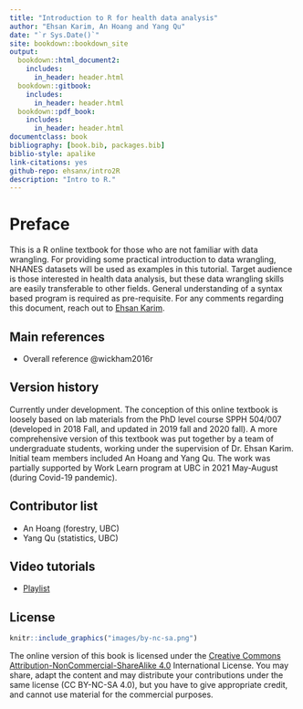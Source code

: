 ```yaml
--- 
title: "Introduction to R for health data analysis"
author: "Ehsan Karim, An Hoang and Yang Qu"
date: "`r Sys.Date()`"
site: bookdown::bookdown_site
output:
  bookdown::html_document2:
    includes:
      in_header: header.html
  bookdown::gitbook:
    includes:
      in_header: header.html
  bookdown::pdf_book:
    includes:
      in_header: header.html
documentclass: book
bibliography: [book.bib, packages.bib]
biblio-style: apalike
link-citations: yes
github-repo: ehsanx/intro2R
description: "Intro to R."
---
```


# Preface {-}

This is a R online textbook for those who are not familiar with data wrangling. For providing some practical introduction to data wrangling, NHANES datasets will be used as examples in this tutorial. Target audience is those interested in health data analysis, but these data wrangling skills are easily transferable to other fields. General understanding of a syntax based program is required as pre-requisite. For any comments regarding this document, reach out to [Ehsan Karim](http://ehsank.com/).

## Main references {-}

- Overall reference @wickham2016r

## Version history {-}

Currently under development. The conception of this online textbook is loosely based on lab materials from the PhD level course SPPH 504/007 (developed in 2018 Fall, and updated in 2019 fall and 2020 fall). A more comprehensive version of this textbook was put together by a team of undergraduate students, working under the supervision of Dr. Ehsan Karim. Initial team members included An Hoang and Yang Qu. The work was partially supported by Work Learn program at UBC in 2021 May-August (during Covid-19 pandemic). 

## Contributor list {-}

- An Hoang (forestry, UBC)
- Yang Qu (statistics, UBC)

## Video tutorials {-}

- [Playlist](https://www.youtube.com/playlist?list=PL2yD6frXhFoYvyO6DFnO3UBcBCh7K_jnz)

## License {-}

```r
knitr::include_graphics("images/by-nc-sa.png")
```

The online version of this book is licensed under the [Creative Commons Attribution-NonCommercial-ShareAlike 4.0](https://creativecommons.org/licenses/by-nc-sa/4.0/) International License. You may share, adapt the content and may distribute your contributions under the same license (CC BY-NC-SA 4.0), but you have to give appropriate credit, and cannot use material for the commercial purposes.







